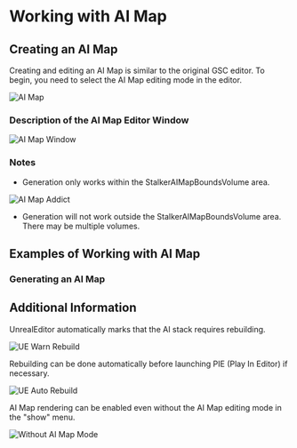 # Working with AI Map

## Creating an AI Map
Creating and editing an AI Map is similar to the original GSC editor. To begin, you need to select the AI Map editing mode in the editor.

![AI Map](./ai-map.ru/img/ai-map.png)

### Description of the AI Map Editor Window

![AI Map Window](./ai-map.ru/img/ai-map-window.png)

### Notes

- Generation only works within the StalkerAIMapBoundsVolume area.

![AI Map Addict](./ai-map.ru/img/ai-map-addict.png)
* Generation will not work outside the StalkerAIMapBoundsVolume area. There may be multiple volumes.

## Examples of Working with AI Map

### Generating an AI Map

<Youtube code="aqi7WYrc2XE" />

## Additional Information

UnrealEditor automatically marks that the AI stack requires rebuilding.

![UE Warn Rebuild](./ai-map.ru/img/ue-warn-rebuild.png)

Rebuilding can be done automatically before launching PIE (Play In Editor) if necessary.

![UE Auto Rebuild](./ai-map.ru/img/ue-auto-build.png)

AI Map rendering can be enabled even without the AI Map editing mode in the "show" menu.

![Without AI Map Mode](./ai-map.ru/img/without-aimap-mode.png)
